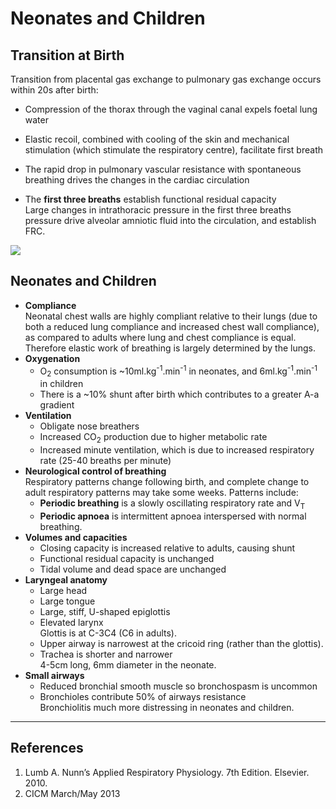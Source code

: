 # Neonates and Children

## Transition at Birth

Transition from placental gas exchange to pulmonary gas exchange occurs within 20s after birth:

* Compression of the thorax through the vaginal canal expels foetal lung water
* Elastic recoil, combined with cooling of the skin and mechanical stimulation (which stimulate the respiratory centre), facilitate first breath

* The rapid drop in pulmonary vascular resistance with spontaneous breathing drives the changes in the cardiac circulation

* The **first three breaths** establish functional residual capacity\
Large changes in intrathoracic pressure in the first three breaths pressure drive alveolar amniotic fluid into the circulation, and establish FRC.

<img src="/resources/First-Breath.svg">


## Neonates and Children

* **Compliance**\
Neonatal chest walls are highly compliant relative to their lungs (due to both a reduced lung compliance and increased chest wall compliance), as compared to adults where lung and chest compliance is equal. Therefore elastic work of breathing is largely determined by the lungs.
* **Oxygenation**
    * O~2~ consumption is ~10ml.kg^-1^.min^-1^ in neonates, and 6ml.kg^-1^.min^-1^ in children
    * There is a ~10% shunt after birth which contributes to a greater A-a gradient
* **Ventilation**
    * Obligate nose breathers
    * Increased CO~2~ production due to higher metabolic rate
    * Increased minute ventilation, which is due to increased respiratory rate (25-40 breaths per minute)
* **Neurological control of breathing**\
Respiratory patterns change following birth, and complete change to adult respiratory patterns may take some weeks. Patterns include:
    * **Periodic breathing** is a slowly oscillating respiratory rate and V~T~
    * **Periodic apnoea** is intermittent apnoea interspersed with normal breathing.
* **Volumes and capacities**
    * Closing capacity is increased relative to adults, causing shunt
    * Functional residual capacity is unchanged
    * Tidal volume and dead space are unchanged
* **Laryngeal anatomy**
    * Large head
    * Large tongue
    * Large, stiff, U-shaped epiglottis
    * Elevated larynx\
    Glottis is at C-3C4 (C6 in adults).
    * Upper airway is narrowest at the cricoid ring (rather than the glottis).
    * Trachea is shorter and narrower\
    4-5cm long, 6mm diameter in the neonate.
* **Small airways**\
    * Reduced bronchial smooth muscle so bronchospasm is uncommon
    * Bronchioles contribute 50% of airways resistance\
    Bronchiolitis much more distressing in neonates and children.

---

## References

1. Lumb A. Nunn's Applied Respiratory Physiology. 7th Edition. Elsevier. 2010.
2. CICM March/May 2013
